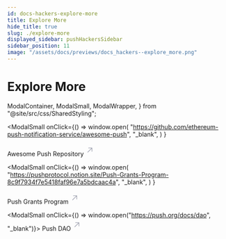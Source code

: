 ```yaml
---
id: docs-hackers-explore-more
title: Explore More
hide_title: true
slug: ./explore-more
displayed_sidebar: pushHackersSidebar
sidebar_position: 11
image: "/assets/docs/previews/docs_hackers--explore_more.png"
---
```


# Explore More

  ModalContainer,
  ModalSmall,
  ModalWrapper,
} from "@site/src/css/SharedStyling";

<ModalContainer>

<ModalSmall
  onClick={() =>
    window.open(
      "https://github.com/ethereum-push-notification-service/awesome-push",
      "_blank",
    )
  }
>
  <ModalWrapper>
    <span>
      Awesome Push Repository
      <svg
        width="20"
        height="28"
        viewBox="0 0 29 28"
        fill="none"
        xmlns="http://www.w3.org/2000/svg"
      >
        <path
          d="m7.501 21.001 14-14M10.125 7.001H21.5v11.375"
          stroke="#A0A3B1"
          stroke-width="2"
          stroke-linecap="round"
          stroke-linejoin="round"
        ></path>
      </svg>
    </span>
  </ModalWrapper>
</ModalSmall>

<ModalSmall
  onClick={() =>
    window.open(
      "https://pushprotocol.notion.site/Push-Grants-Program-8c9f7934f7e5418faf96e7a5bdcaac4a",
      "_blank",
    )
  }
>
  <ModalWrapper>
    <span>
      Push Grants Program
      <svg
        width="20"
        height="28"
        viewBox="0 0 29 28"
        fill="none"
        xmlns="http://www.w3.org/2000/svg"
      >
        <path
          d="m7.501 21.001 14-14M10.125 7.001H21.5v11.375"
          stroke="#A0A3B1"
          stroke-width="2"
          stroke-linecap="round"
          stroke-linejoin="round"
        ></path>
      </svg>
    </span>
  </ModalWrapper>
</ModalSmall>

<ModalSmall onClick={() => window.open("https://push.org/docs/dao", "_blank")}>
  <ModalWrapper>
    <span>
      Push DAO
      <svg
        width="20"
        height="28"
        viewBox="0 0 29 28"
        fill="none"
        xmlns="http://www.w3.org/2000/svg"
      >
        <path
          d="m7.501 21.001 14-14M10.125 7.001H21.5v11.375"
          stroke="#A0A3B1"
          stroke-width="2"
          stroke-linecap="round"
          stroke-linejoin="round"
        ></path>
      </svg>
    </span>
  </ModalWrapper>
</ModalSmall>

</ModalContainer>
